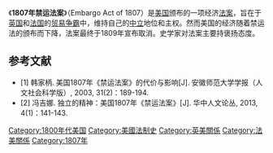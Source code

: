 {{Expand language|en}}

《'''1807年禁运法案'''》（Embargo Act of 1807）是[[美国|美国]]颁布的一项经济[[法案|法案]]，旨在于[[英国|英国]]和[[法国|法国]]的[[贸易战|贸易争霸]]中，维持自己的[[中立国|中立]]地位和主权。然而美国的经济随着禁运法的颁布而下降，法案最终于1809年宣布取消。史学家对法案主要持褒扬态度。

==参考文献==
* [1] 韩家柄. 美国1807年《禁运法案》的代价与影响[J]. 安徽师范大学学报（人文社会科学版）, 2003, 31(2)：189-194.
* [2] 冯吉娜. 独立的精神：美国1807年《禁运法案》[J]. 华中人文论丛, 2013, 4(1)：141-143.

{{law-stub}}

[[Category:1800年代美国|Category:1800年代美国]]
[[Category:美國法制史|Category:美國法制史]]
[[Category:英美關係|Category:英美關係]]
[[Category:法美關係|Category:法美關係]]
[[Category:1807年|Category:1807年]]